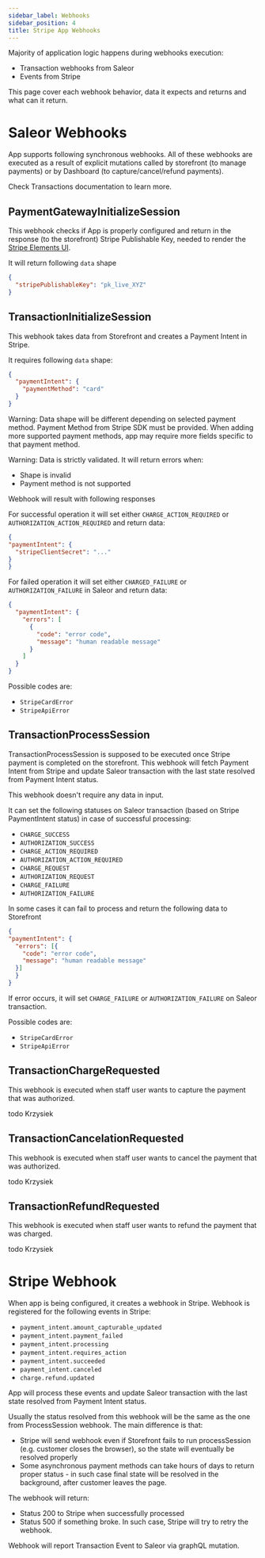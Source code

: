 ```yaml
---
sidebar_label: Webhooks
sidebar_position: 4
title: Stripe App Webhooks
---
```


Majority of application logic happens during webhooks execution:
- Transaction webhooks from Saleor
- Events from Stripe

This page cover each webhook behavior, data it expects and returns and what can it return.

# Saleor Webhooks

App supports following synchronous webhooks. All of these webhooks are executed as a result of explicit mutations called by storefront (to manage payments) or by Dashboard (to capture/cancel/refund payments).

Check Transactions documentation to learn more.

## PaymentGatewayInitializeSession

This webhook checks if App is properly configured and return in the response (to the storefront) Stripe Publishable Key, needed to render the [Stripe Elements UI](https://docs.stripe.com/payments/elements).

It will return following `data` shape

```json
{
  "stripePublishableKey": "pk_live_XYZ"
}
```

## TransactionInitializeSession

This webhook takes data from Storefront and creates a Payment Intent in Stripe.

It requires following `data` shape:

```json
{
  "paymentIntent": {
    "paymentMethod": "card"
  }
}
```

Warning: Data shape will be different depending on selected payment method. Payment Method from Stripe SDK must be provided. When adding more supported payment methods, app may require more fields specific to that payment method.

Warning: Data is strictly validated. It will return errors when:

- Shape is invalid
- Payment method is not supported

Webhook will result with following responses

For successful operation it will set either `CHARGE_ACTION_REQUIRED` or `AUTHORIZATION_ACTION_REQUIRED` and return data:

```json
{
"paymentIntent": {
  "stripeClientSecret": "..."
}
}
```

For failed operation it will set either `CHARGED_FAILURE` or `AUTHORIZATION_FAILURE` in Saleor and return data:

```json
{
  "paymentIntent": {
    "errors": [
      {
        "code": "error code",
        "message": "human readable message"
      }
    ]
  }
}
```

Possible codes are:
- `StripeCardError`
- `StripeApiError`

## TransactionProcessSession

TransactionProcessSession is supposed to be executed once Stripe payment is completed on the storefront. This webhook will fetch Payment Intent from Stripe
and update Saleor transaction with the last state resolved from Payment Intent status.

This webhook doesn't require any data in input.

It can set the following statuses on Saleor transaction (based on Stripe PaymentIntent status) in case of successful processing:

- `CHARGE_SUCCESS`
- `AUTHORIZATION_SUCCESS`
- `CHARGE_ACTION_REQUIRED`
- `AUTHORIZATION_ACTION_REQUIRED`
- `CHARGE_REQUEST`
- `AUTHORIZATION_REQUEST`
- `CHARGE_FAILURE`
- `AUTHORIZATION_FAILURE`

In some cases it can fail to process and return the following data to Storefront

```json
{
"paymentIntent": {
  "errors": [{
    "code": "error code",
    "message": "human readable message"
  }]
  }
}
```

If error occurs, it will set `CHARGE_FAILURE` or `AUTHORIZATION_FAILURE` on Saleor transaction.

Possible codes are:
- `StripeCardError`
- `StripeApiError`


## TransactionChargeRequested

This webhook is executed when staff user wants to capture the payment that was authorized.

todo Krzysiek

## TransactionCancelationRequested

This webhook is executed when staff user wants to cancel the payment that was authorized.

todo Krzysiek

## TransactionRefundRequested

This webhook is executed when staff user wants to refund the payment that was charged.

todo Krzysiek


# Stripe Webhook

When app is being configured, it creates a webhook in Stripe. Webhook is registered for the following events in Stripe:

- `payment_intent.amount_capturable_updated`
- `payment_intent.payment_failed`
- `payment_intent.processing`
- `payment_intent.requires_action`
- `payment_intent.succeeded`
- `payment_intent.canceled`
- `charge.refund.updated`

App will process these events and update Saleor transaction with the last state resolved from Payment Intent status.

Usually the status resolved from this webhook will be the same as the one from ProcessSession webhook. The main difference is that:
- Stripe will send webhook even if Storefront fails to run processSession (e.g. customer closes the browser), so the state will eventually be resolved properly
- Some asynchronous payment methods can take hours of days to return proper status - in such case final state will be resolved in the background, after customer leaves the page.

The webhook will return:
- Status 200 to Stripe when successfully processed
- Status 500 if something broke. In such case, Stripe will try to retry the webhook.

Webhook will report Transaction Event to Saleor via graphQL mutation.